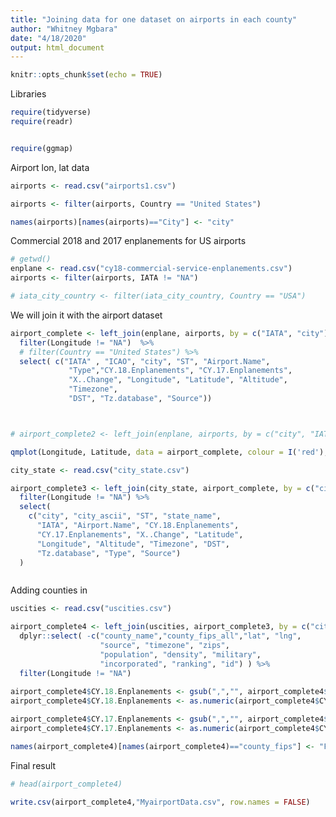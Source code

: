 ```yaml
---
title: "Joining data for one dataset on airports in each county"
author: "Whitney Mgbara"
date: "4/18/2020"
output: html_document
---
```


```r
knitr::opts_chunk$set(echo = TRUE)
```



Libraries
```r
require(tidyverse)
require(readr)


require(ggmap)
```


Airport lon, lat data
```r

airports <- read.csv("airports1.csv")

airports <- filter(airports, Country == "United States")

names(airports)[names(airports)=="City"] <- "city"


```



Commercial 2018 and 2017 enplanements for US airports
```r

# getwd()
enplane <- read.csv("cy18-commercial-service-enplanements.csv")
airports <- filter(airports, IATA != "NA")

# iata_city_country <- filter(iata_city_country, Country == "USA")


```



We will join it with the airport dataset
```r

airport_complete <- left_join(enplane, airports, by = c("IATA", "city")) %>%
  filter(Longitude != "NA")  %>%
  # filter(Country == "United States") %>%
  select( c("IATA" , "ICAO", "city", "ST", "Airport.Name",
             "Type","CY.18.Enplanements", "CY.17.Enplanements",
             "X..Change", "Longitude", "Latitude", "Altitude",
             "Timezone",
             "DST", "Tz.database", "Source"))



# airport_complete2 <- left_join(enplane, airports, by = c("city", "IATA")) 


```


```r

qmplot(Longitude, Latitude, data = airport_complete, colour = I('red'), size = I(1), darken = .3)

```




```r

city_state <- read.csv("city_state.csv")

airport_complete3 <- left_join(city_state, airport_complete, by = c("city", "ST")) %>%
  filter(Longitude != "NA") %>%
  select(
    c("city", "city_ascii", "ST", "state_name",
      "IATA", "Airport.Name", "CY.18.Enplanements",
      "CY.17.Enplanements", "X..Change", "Latitude", 
      "Longitude", "Altitude", "Timezone", "DST",
      "Tz.database", "Type", "Source")
  )



```




Adding counties in
```r

uscities <- read.csv("uscities.csv")

airport_complete4 <- left_join(uscities, airport_complete3, by = c("city","city_ascii", "state_name", "ST")) %>%
  dplyr::select( -c("county_name","county_fips_all","lat", "lng",
                    "source", "timezone", "zips", 
                    "population", "density", "military",
                    "incorporated", "ranking", "id") ) %>%
  filter(Longitude != "NA")
  
airport_complete4$CY.18.Enplanements <- gsub(",","", airport_complete4$CY.18.Enplanements)
airport_complete4$CY.18.Enplanements <- as.numeric(airport_complete4$CY.18.Enplanements)

airport_complete4$CY.17.Enplanements <- gsub(",","", airport_complete4$CY.17.Enplanements)
airport_complete4$CY.17.Enplanements <- as.numeric(airport_complete4$CY.17.Enplanements)

names(airport_complete4)[names(airport_complete4)=="county_fips"] <- "FIPS"

```



Final result
```r
# head(airport_complete4)

write.csv(airport_complete4,"MyairportData.csv", row.names = FALSE)
```

